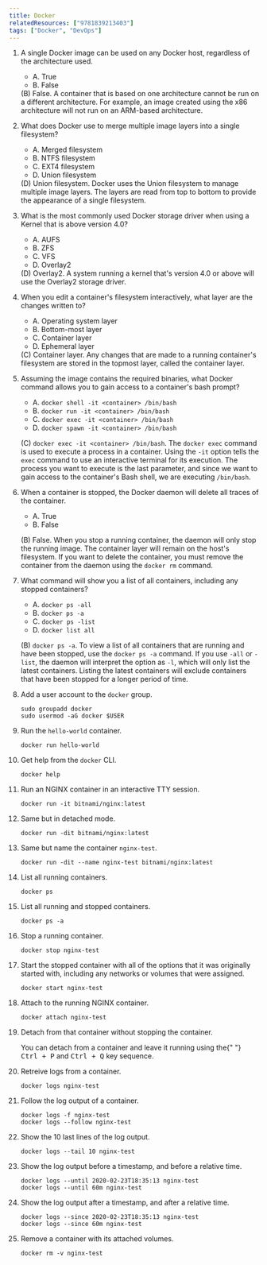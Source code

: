 ```yaml
---
title: Docker
relatedResources: ["9781839213403"]
tags: ["Docker", "DevOps"]
---
```


1. A single Docker image can be used on any Docker host, regardless of the
   architecture used.

   - A. True
   - B. False

   <Solution>
     (B) False. A container that is based on one architecture cannot be run on a
     different architecture. For example, an image created using the x86
     architecture will not run on an ARM-based architecture.
   </Solution>

2. What does Docker use to merge multiple image layers into a single filesystem?

   - A. Merged filesystem
   - B. NTFS filesystem
   - C. EXT4 filesystem
   - D. Union filesystem

   <Solution>
     (D) Union filesystem. Docker uses the Union filesystem to manage multiple
     image layers. The layers are read from top to bottom to provide the
     appearance of a single filesystem.
   </Solution>

3. What is the most commonly used Docker storage driver when using a Kernel that
   is above version 4.0?

   - A. AUFS
   - B. ZFS
   - C. VFS
   - D. Overlay2

   <Solution>
     (D) Overlay2. A system running a kernel that's version 4.0 or above will
     use the Overlay2 storage driver.
   </Solution>

4. When you edit a container's filesystem interactively, what layer are the
   changes written to?

   - A. Operating system layer
   - B. Bottom-most layer
   - C. Container layer
   - D. Ephemeral layer

   <Solution>
     (C) Container layer. Any changes that are made to a running container's
     filesystem are stored in the topmost layer, called the container layer.
   </Solution>

5. Assuming the image contains the required binaries, what Docker command allows
   you to gain access to a container's bash prompt?

   - A. `docker shell -it <container> /bin/bash`
   - B. `docker run -it <container> /bin/bash`
   - C. `docker exec -it <container> /bin/bash`
   - D. `docker spawn -it <container> /bin/bash`

   <Solution>

   (C) `docker exec -it <container> /bin/bash`. The `docker exec` command is
   used to execute a process in a container. Using the `-it` option tells the
   `exec` command to use an interactive terminal for its execution. The process
   you want to execute is the last parameter, and since we want to gain access
   to the container's Bash shell, we are executing `/bin/bash`.

   </Solution>

6. When a container is stopped, the Docker daemon will delete all traces of the
   container.

   - A. True
   - B. False

   <Solution>

   (B) False. When you stop a running container, the daemon will only stop the
   running image. The container layer will remain on the host's filesystem. If
   you want to delete the container, you must remove the container from the
   daemon using the `docker rm` command.

   </Solution>

7. What command will show you a list of all containers, including any stopped
   containers?

   - A. `docker ps -all`
   - B. `docker ps -a`
   - C. `docker ps -list`
   - D. `docker list all`

   <Solution>

   (B) `docker ps -a`. To view a list of all containers that are running and
   have been stopped, use the `docker ps -a` command. If you use `-all` or
   `-list`, the daemon will interpret the option as `-l`, which will only list
   the latest containers. Listing the latest containers will exclude containers
   that have been stopped for a longer period of time.

   </Solution>

8. Add a user account to the `docker` group.

   <Solution>

   ```shell
   sudo groupadd docker
   sudo usermod -aG docker $USER
   ```

   </Solution>

9. Run the `hello-world` container.

   <Solution>

   ```shell
   docker run hello-world
   ```

   </Solution>

10. Get help from the `docker` CLI.

    <Solution>

    ```shell
    docker help
    ```

    </Solution>

11. Run an NGINX container in an interactive TTY session.

    <Solution>

    ```shell
    docker run -it bitnami/nginx:latest
    ```

    </Solution>

12. Same but in detached mode.

    <Solution>

    ```shell
    docker run -dit bitnami/nginx:latest
    ```

    </Solution>

13. Same but name the container `nginx-test`.

    <Solution>

    ```shell
    docker run -dit --name nginx-test bitnami/nginx:latest
    ```

    </Solution>

14. List all running containers.

    <Solution>

    ```shell
    docker ps
    ```

    </Solution>

15. List all running and stopped containers.

    <Solution>

    ```shell
    docker ps -a
    ```

    </Solution>

16. Stop a running container.

    <Solution>

    ```shell
    docker stop nginx-test
    ```

    </Solution>

17. Start the stopped container with all of the options that it was originally
    started with, including any networks or volumes that were assigned.

    <Solution>

    ```shell
    docker start nginx-test
    ```

    </Solution>

18. Attach to the running NGINX container.

    <Solution>

    ```shell
    docker attach nginx-test
    ```

    </Solution>

19. Detach from that container without stopping the container.

    <Solution>
      You can detach from a container and leave it running using the{" "}
      <Kbd>Ctrl + P</Kbd> and <Kbd>Ctrl + Q</Kbd> key sequence.
    </Solution>

20. Retreive logs from a container.

    <Solution>

    ```shell
    docker logs nginx-test
    ```

    </Solution>

21. Follow the log output of a container.

    <Solution>

    ```shell
    docker logs -f nginx-test
    docker logs --follow nginx-test
    ```

    </Solution>

22. Show the 10 last lines of the log output.

    <Solution>

    ```shell
    docker logs --tail 10 nginx-test
    ```

    </Solution>

23. Show the log output before a timestamp, and before a relative time.

    <Solution>

    ```shell
    docker logs --until 2020-02-23T18:35:13 nginx-test
    docker logs --until 60m nginx-test
    ```

    </Solution>

24. Show the log output after a timestamp, and after a relative time.

    <Solution>

    ```shell
    docker logs --since 2020-02-23T18:35:13 nginx-test
    docker logs --since 60m nginx-test
    ```

    </Solution>

25. Remove a container with its attached volumes.

    <Solution>

    ```shell
    docker rm -v nginx-test
    ```

    </Solution>
